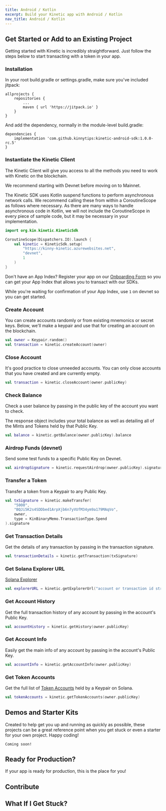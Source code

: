 ```yaml
---
title: Android / Kotlin
excerpt: Build your Kinetic app with Android / Kotlin
nav_title: Android / Kotlin
---
```


## Get Started or Add to an Existing Project

Getting started with Kinetic is incredibly straightforward. Just follow the steps below to start transacting with a token in your app.

### Installation

In your root build.gradle or settings.gradle, make sure you've included jitpack:

```
allprojects {
	repositories {
		...
		maven { url 'https://jitpack.io' }
	}
}
```

And add the dependency, normally in the module-level build.gradle:

```
dependencies {
	implementation 'com.github.kinnytips:kinetic-android-sdk:1.0.0-rc.5'
}
```

### Instantiate the Kinetic Client

The Kinetic Client will give you access to all the methods you need to work with Kinetic on the blockchain.

We recommend starting with Devnet before moving on to Mainnet.

The Kinetic SDK uses Kotlin suspend functions to perform asynchronous network calls. We recommend calling these from within a CoroutineScope as follows where necessary. As there are many ways to handle asynchronous code in Kotlin, we will not include the CoroutineScope in every piece of sample code, but it may be necessary in your implementation.

```kotlin
import org.kin.kinetic.KineticSdk

CoroutineScope(Dispatchers.IO).launch {
	val kinetic = KineticSdk.setup(
	    "https://kinny-kinetic.azurewebsites.net",
	    "devnet",
	    1
	)
}
```

Don't have an App Index? Register your app on our [Onboarding Form](https://forms.gle/XtYNA5uyHgCdLhb59) so you can get your App Index that allows you to transact with our SDKs.

<RegisterApp />

While you're waiting for confirmation of your App Index, use `1` on devnet so you can get started.

### Create Account

You can create accounts randomly or from existing mnemonics or secret keys. Below, we'll make a keypair and use that for creating an account on the blockchain.

```kotlin
val owner = Keypair.random()
val transaction = kinetic.createAccount(owner)
```

### Close Account

It's good practice to close unneeded accounts. You can only close accounts that you have created and are currently empty.

```kotlin
val transaction = kinetic.closeAccount(owner.publicKey)
```

### Check Balance

Check a user balance by passing in the public key of the account you want to check.

The response object includes your total balance as well as detailing all of the Mints and Tokens held by that Public Key.

```kotlin
val balance = kinetic.getBalance(owner.publicKey).balance
```

### Airdrop Funds (devnet)

Send some test funds to a specific Public Key on Devnet.

```kotlin
val airdropSignature = kinetic.requestAirdrop(owner.publicKey).signature
```

### Transfer a Token

Transfer a token from a Keypair to any Public Key.

```kotlin
val txSignature = kinetic.makeTransfer(
	"5000",
	"BQJi5K2s4SDDbed1ArpXjb6n7yVUfM34ym9a179MAqVo",
	owner,
	type = KinBinaryMemo.TransactionType.Spend
).signature
```

### Get Transaction Details

Get the details of any transaction by passing in the transaction signature.

```kotlin
val transactionDetails = kinetic.getTransaction(txSignature)
```

### Get Solana Explorer URL

[Solana Explorer](https://explorer.solana.com/)

```kotlin
val explorerURL = kinetic.getExplorerUrl("account or transaction id string")
```

### Get Account History

Get the full transaction history of any account by passing in the account's Public Key.

```kotlin
val accountHistory = kinetic.getHistory(owner.publicKey)
```

### Get Account Info

Easily get the main info of any account by passing in the account's Public Key.

```kotlin
val accountInfo = kinetic.getAccountInfo(owner.publicKey)
```

### Get Token Accounts

Get the full list of [Token Accounts](/docs/essentials/terms-and-concepts#token-account) held by a Keypair on Solana.

```kotlin
val tokenAccounts = kinetic.getTokenAccounts(owner.publicKey)
```

## Demos and Starter Kits

Created to help get you up and running as quickly as possible, these projects can be a great reference point when you get stuck or even a starter for your own project. Happy coding!

```
Coming soon!
```

## Ready for Production?

If your app is ready for production, this is the place for you!

<Production />

## Contribute

<div className="mt-8 grid gap-6 md:grid-cols-2">
  <NavCard
    title="Kinetic Android SDK"
    subtitle="Want to contribute to the Kinetic Android SDK?"
    icon="github"
    link={{ url: 'https://github.com/kinnytips/kinetic-android-sdk', label: 'Contribute' }}
  />
</div>

## What If I Get Stuck?

<Help />
